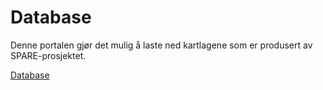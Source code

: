 # Database

Denne portalen gjør det mulig å laste ned kartlagene som er produsert av SPARE-prosjektet.

[Database](https://maps-test.nina.no/map-portals/6f35dd78-e141-4614-9393-170735f3d724/preview/localEA) 